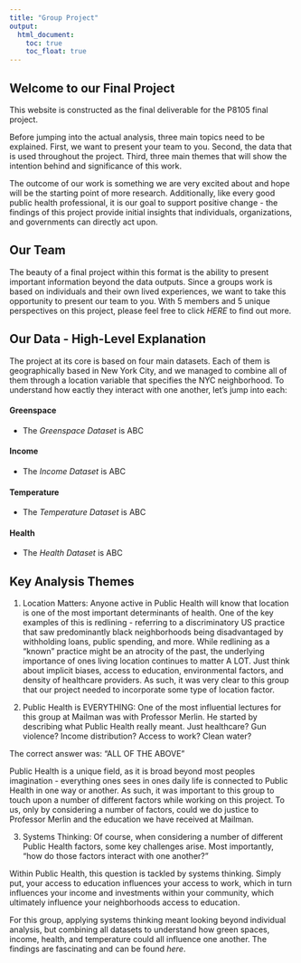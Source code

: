 ```yaml
---
title: "Group Project"
output: 
  html_document:
    toc: true
    toc_float: true
---
```


## Welcome to our Final Project

This website is constructed as the final deliverable for the P8105 final project. 

Before jumping into the actual analysis, three main topics need to be explained. First, we want to present your team to you. Second, the data that is used throughout the project. Third, three main themes that will show the intention behind and significance of this work. 

The outcome of our work is something we are very excited about and hope will be the starting point of more research. Additionally, like every good public health professional, it is our goal to support positive change - the findings of this project provide initial insights that individuals, organizations, and governments can directly act upon. 

## Our Team

The beauty of a final project within this format is the ability to present important information beyond the data outputs. Since a groups work is based on individuals and their own lived experiences, we want to take this opportunity to present our team to you. With 5 members and 5 unique perspectives on this project, please feel free to click *HERE* to find out more.

## Our Data - High-Level Explanation

The project at its core is based on four main datasets. Each of them is geographically based in New York City, and we managed to combine all of them through a location variable that specifies the NYC neighborhood. To understand how eactly they interact with one another, let's jump into each:

#### Greenspace
-   The *Greenspace Dataset* is ABC

#### Income
-   The *Income Dataset* is ABC

#### Temperature
-   The *Temperature Dataset* is ABC

#### Health
-   The *Health Dataset* is ABC



## Key Analysis Themes

1.    Location Matters: Anyone active in Public Health will know that location is one of the most important determinants of health. One of the key examples of this is redlining - referring to a discriminatory US practice that saw predominantly black neighborhoods being disadvantaged by withholding loans, public spending, and more. 
While redlining as a "known" practice might be an atrocity of the past, the underlying importance of ones living location continues to matter A LOT. Just think about implicit biases, access to education, environmental factors, and density of healthcare providers. 
As such, it was very clear to this group that our project needed to incorporate some type of location factor.

2.    Public Health is EVERYTHING: One of the most influential lectures for this group at Mailman was with Professor Merlin. He started by describing what Public Health really meant. Just healthcare? Gun violence? Income distribution? Access to work? Clean water?

The correct answer was: "ALL OF THE ABOVE"

Public Health is a unique field, as it is broad beyond most peoples imagination - everything ones sees in ones daily life is connected to Public Health in one way or another. As such, it was important to this group to touch upon a number of different factors while working on this project. To us, only by considering a number of factors, could we do justice to Professor Merlin and the education we have received at Mailman.

3.    Systems Thinking: Of course, when considering a number of different Public Health factors, some key challenges arise. Most importantly, "how do those factors interact with one another?" 

Within Public Health, this question is tackled by systems thinking. Simply put, your access to education influences your access to work, which in turn influences your income and investments within your community, which ultimately influence your neighborhoods access to education. 

For this group, applying systems thinking meant looking beyond individual analysis, but combining all datasets to understand how green spaces, income, health, and temperature could all influence one another. The findings are fascinating and can be found *here*.
